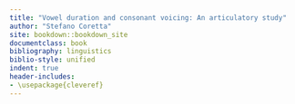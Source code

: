 ```yaml
---
title: "Vowel duration and consonant voicing: An articulatory study"
author: "Stefano Coretta"
site: bookdown::bookdown_site
documentclass: book
bibliography: linguistics
biblio-style: unified
indent: true
header-includes:
- \usepackage{cleveref}
---
```

